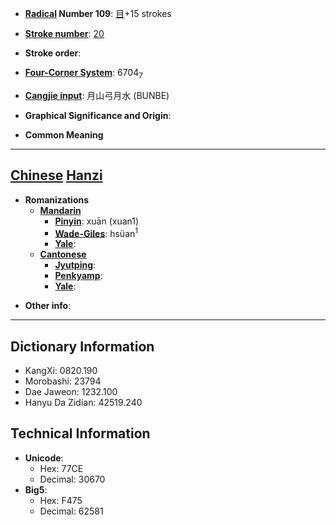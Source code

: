 * '''[[Wiktionary:Chinese radical index| Radical]] Number 109''': [[Wiktionary:Chinese radical index 目|目]]+15 strokes

* '''[[Wiktionary:Chinese total strokes index|Stroke number]]''': [[Wiktionary:Chinese total strokes index 20|20]]

* '''Stroke order''': 

* '''[[Wiktionary:Chinese four corner index|Four-Corner System]]''': 6704<sub>7</sub>

* '''[[Wiktionary:Chinese Cangjie index|Cangjie input]]''': 月山弓月水 (BUNBE)

* '''Graphical Significance and Origin''': 

* '''Common Meaning'''

----

== [[Chinese]] [[Hanzi]] ==

* '''Romanizations'''
** '''[[Mandarin]]'''
*** '''[[Pinyin]]''': xuān (xuan1)
*** '''[[Wade-Giles]]''': hsüan<sup>1</sup>
*** '''[[Yale]]''': 
** '''[[Cantonese]]'''
*** '''[[Jyutping]]''':
*** '''[[Penkyamp]]''': 
*** '''[[Yale]]''': 

* '''Other info''': 

----

== Dictionary Information ==

* KangXi: 0820.190
* Morobashi: 23794
* Dae Jaweon: 1232.100
* Hanyu Da Zidian: 42519.240

== Technical Information ==

* '''Unicode''':
** Hex: 77CE
** Decimal: 30670
* '''Big5''':
** Hex: F475
** Decimal: 62581